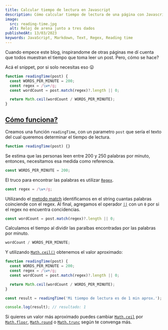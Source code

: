 ```yaml
---
title: Calcular tiempo de lectura en Javascript
description: Cómo calcular tiempo de lectura de una página con Javascript sin utilizar dependencias
image:
  src: reading-time.jpg
  alt: Reloj de arena junto a tres dados
publishedAt: 13/03/2023
keywords: JavaScript, Markdown, Text, Regex, Reading time
---
```



<Picture src={frontmatter.image.src} alt={frontmatter.image.alt} />

Cuando empece este blog, inspirandome de otras páginas me dí cuenta que todos muestran el tiempo que toma leer un post. Pero, cómo se hace?

Acá el snippet, por si solo necesitas eso 😛

```js
function readingTime(post) {
  const WORDS_PER_MINUTE = 200;
  const regex = /\w+/g;
  const wordCount = post.match(regex)?.length || 0;

  return Math.ceil(wordCount / WORDS_PER_MINUTE);
}
```

## [Cómo funciona?](#cómo-funciona)

Creamos una función `readingTime`, con un parametro `post` que sería el texto del cual queremos determinar el tiempo de lectura.

```js
function readingTime(post) {}
```

Se estima que las personas leen entre 200 y 250 palabras por minuto, entonces, necesitamos esa medida como referencia.

```js
const WORDS_PER_MINUTE = 200;
```

El truco para encontrar las palabras es utilizar [`Regex`](https://developer.mozilla.org/en-US/docs/Web/JavaScript/Guide/Regular_Expressions).

```js
const regex = /\w+/g;
```

Utilizando el [metodo match](https://developer.mozilla.org/en-US/docs/Web/JavaScript/Reference/Global_Objects/String/match) identificamos en el string cuantas palabras coinciende con el regex. Al final, agregamos el operador [`||`](https://developer.mozilla.org/en-US/docs/Web/JavaScript/Reference/Operators/Logical_OR_assignment) con un `0` por si el regex no encuentra concidencias.

```js
const wordCount = post.match(regex)?.length || 0;
```

Calculamos el tiempo al dividir las paralbas encontradas por las palabras por minuto.

```js
wordCount / WORDS_PER_MINUTE;
```

Y utilizando [`Math.ceil()`](https://developer.mozilla.org/en-US/docs/Web/JavaScript/Reference/Global_Objects/Math/ceil) obtenemos el valor aproximado:

```js
function readingTime(post) {
  const WORDS_PER_MINUTE = 200;
  const regex = /\w+/g;
  const wordCount = post.match(regex)?.length || 0;

  return Math.ceil(wordCount / WORDS_PER_MINUTE);
}

const result = readingTime('Mi tiempo de lectura es de 1 min aprox.');

console.log(result); // resultado: 1
```

Si quieres un valor más aproximado puedes cambiar [`Math.ceil`](https://developer.mozilla.org/en-US/docs/Web/JavaScript/Reference/Global_Objects/Math/ceil) por [`Math.floor`](https://developer.mozilla.org/en-US/docs/Web/JavaScript/Reference/Global_Objects/Math/floor), [`Math.round`](https://developer.mozilla.org/en-US/docs/Web/JavaScript/Reference/Global_Objects/Math/round) o [`Math.trunc`](https://developer.mozilla.org/en-US/docs/Web/JavaScript/Reference/Global_Objects/Math/trunc) según te convenga más.
